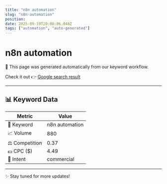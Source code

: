 ```yaml
---
title: "n8n automation"
slug: "n8n-automation"
position: 
date: 2025-09-19T20:08:06.048Z
tags: ["automation", "auto-generated"]
---
```



# n8n automation

<Alert>
  🚀 This page was generated automatically from our keyword workflow.
</Alert>

Check it out 👉 [Google search result]()

---

## 📊 Keyword Data

| Metric         | Value        |
|----------------|--------------|
| 🔑 Keyword     | n8n automation   |
| 📈 Volume      | 880 |
| ⚖️ Competition | 0.37 |
| 💵 CPC ($)     | 4.49 |
| 🎯 Intent      | commercial |

---

✨ Stay tuned for more updates!
